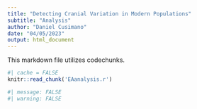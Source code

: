 ```yaml
---
title: "Detecting Cranial Variation in Modern Populations"
subtitle: "Analysis"
author: "Daniel Cusimano"
date: "04/05/2023"
output: html_document
---
```


This markdown file utilizes codechunks. 
```r
#| cache = FALSE
knitr::read_chunk('EAanalysis.r')
```

```r
#| message: FALSE
#| warning: FALSE 
```

```r
```

```r
```